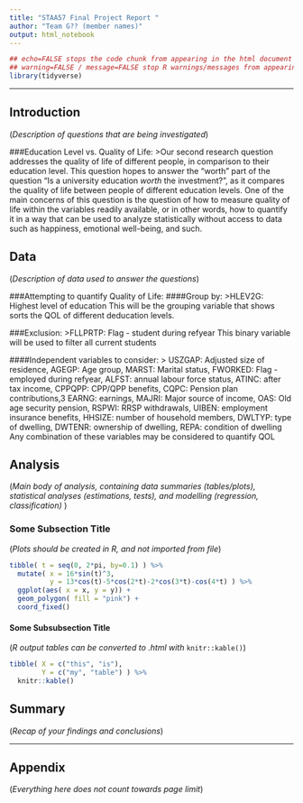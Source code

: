 ---
title: "STAA57 Final Project Report "
author: "Team G?? (member names)"
output: html_notebook
---
```{r, echo=FALSE, message=FALSE, warning=FALSE}
## echo=FALSE stops the code chunk from appearing in the html document
## warning=FALSE / message=FALSE stop R warnings/messages from appearing in the knit document
library(tidyverse)
```


***

<!-- 
(everything below in here is an .html comment)

Instructions: 
- Use typical structure of data analysis report, w/ sections:
    + Introduction
    + Data
    + Analysis
    + Summary
    + Appendix (optional)
- Report should be 5 pages MAX (when compiled/knit as pdf)
- Appendix does not count towards page limit
- Put all your data in a separate "./data/" sub-folder 
- Submit compressed project folder 
- You submissions should be reproducible (i.e. I should be able to   
  re-compile your report with a click of the Preview/Knit button) 

-->

## Introduction 

(*Description of questions that are being investigated*)

###Education Level vs. Quality of Life:
>Our second research question addresses the quality of life of different people, in comparison to their education level. This question hopes to answer the "worth" part of the question "Is a university education *worth* the investment?", as it compares the quality of life between people of different education levels. One of the main concerns of this question is the question of how to measure quality of life within the variables readily available, or in other words, how to quantify it in a way that can be used to analyze statistically without access to data such as happiness, emotional well-being, and such.

## Data 

(*Description of data used to answer the questions*)

###Attempting to quantify Quality of Life:
####Group by:
>HLEV2G:  Highest level of education
This will be the grouping variable that shows sorts the QOL of different deducation levels.

###Exclusion:
>FLLPRTP: Flag - student during refyear
This binary variable will be used to filter all current students


####Independent variables to consider:
>
USZGAP: Adjusted size of residence,
AGEGP: Age group,
MARST: Marital status,
FWORKED: Flag - employed during refyear,
ALFST: annual labour force status,
ATINC: after tax income,
CPPQPP: CPP/QPP benefits,
CQPC: Pension plan contributions,3
EARNG: earnings,
MAJRI: Major source of income,
OAS: Old age security pension,
RSPWI: RRSP withdrawals,
UIBEN: employment insurance benefits,
HHSIZE: number of household members,
DWLTYP: type of dwelling,
DWTENR: ownership of dwelling,
REPA: condition of dwelling
Any combination of these variables may be considered to quantify QOL 




## Analysis 

(*Main body of analysis, containing data summaries (tables/plots),  statistical analyses (estimations, tests), and modelling (regression, classification) *)

### Some Subsection Title

<!-- You can organize content in subsections -->

(*Plots should be created in R, and not imported from file*)

```{r, echo = FALSE, fig.width = 5, fig.heigh = 5}
tibble( t = seq(0, 2*pi, by=0.1) ) %>% 
  mutate( x = 16*sin(t)^3, 
          y = 13*cos(t)-5*cos(2*t)-2*cos(3*t)-cos(4*t) ) %>% 
  ggplot(aes( x = x, y = y)) + 
  geom_polygon( fill = "pink") +
  coord_fixed() 
```

#### Some Subsubsection Title

(*R output tables can be converted to .html with* `knitr::kable()`) 

```{r, echo = FALSE}
tibble( X = c("this", "is"), 
        Y = c("my", "table") ) %>% 
  knitr::kable()
```
<!-- 
for more help on RMarkdown see: https://rmarkdown.rstudio.com/lesson-15.html 
-->


## Summary 

(*Recap of your findings and conclusions*)



***  

## Appendix 

(*Everything here does not count towards page limit*)


